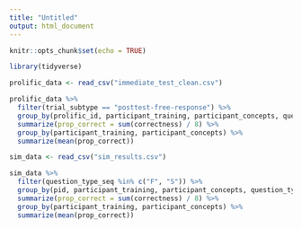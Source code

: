 ```yaml
---
title: "Untitled"
output: html_document
---
```


```r
knitr::opts_chunk$set(echo = TRUE)
```

```r
library(tidyverse)
```

```r
prolific_data <- read_csv("immediate_test_clean.csv")
```

```r
prolific_data %>% 
  filter(trial_subtype == "posttest-free-response") %>% 
  group_by(prolific_id, participant_training, participant_concepts, question_type) %>%
  summarize(prop_correct = sum(correctness) / 8) %>% 
  group_by(participant_training, participant_concepts) %>% 
  summarize(mean(prop_correct))
```

```r
sim_data <- read_csv("sim_results.csv")
```

```r
sim_data %>% 
  filter(question_type_seq %in% c("F", "S")) %>% 
  group_by(pid, participant_training, participant_concepts, question_type_seq) %>%
  summarize(prop_correct = sum(correctness) / 8) %>% 
  group_by(participant_training, participant_concepts) %>% 
  summarize(mean(prop_correct))

```

